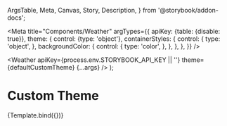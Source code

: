   ArgsTable,
  Meta,
  Canvas,
  Story,
  Description,
} from '@storybook/addon-docs';



<Meta
  title="Components/Weather"
  argTypes={{
    apiKey: {table: {disable: true}},
    theme: {
      control: {type: 'object'},
      containerStyles: {
        control: {
          type: 'object',
        },
        backgroundColor: {
          control: {
            type: 'color',
          },
        },
      },
    },
  }}
/>

  <Weather
    apiKey={process.env.STORYBOOK_API_KEY || ''}
    theme={defaultCustomTheme}
    {...args}
  />
);

# Custom Theme

<Story name="Custom Theme">{Template.bind({})}</Story>

<ArgsTable of={Weather} />
